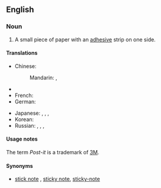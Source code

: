 ==English==
{{wikipedia}}

===Noun===
{{en-noun|head=[[post]]-[[it]] [[note]]}}

# A small piece of paper with an [[adhesive]] strip on one side.

====Translations====
{{trans-top|a small piece of paper with an adhesive strip on one side}}
* Chinese:
*: Mandarin: {{t|cmn|便利貼|sc=Hani}}, {{t|cmn|便利贴|tr=biànlìtiē|sc=Hani}}
* {{trreq|Finnish}}
* French: {{t|fr|post-it|m}} {{qualifier|also capialised "Post-it" as in trademark}}
* German: {{t-|de|Klebezettel|m}}
{{trans-mid}}
* Japanese: {{t|ja|付箋|tr=ふせん, fusen|sc=Jpan}}, {{t|ja|附箋|tr=ふせん, fusen|sc=Jpan}}, {{t|ja|付箋紙|tr=ふせんがみ, fusengami|sc=Jpan}}, {{t|ja|ポストイット|tr=posutoitto|sc=Jpan}}
* Korean: {{t|ko|포스트잇|tr=poseuteuit|sc=Kore}}
* Russian: {{t|ru|стикер|m|tr=stíker|sc=Cyrl}}, {{t|ru|записка|f|tr=zapíska|sc=Cyrl}} {{qualifier|note, memo}}, {{t|ru|пост-ит|m|tr=póst-it|sc=Cyrl}}, {{t|ru|клейкая бумага для заметок|f|tr=kléjkaja bumága dlja zamétok|sc=Cyrl}}
{{trans-bottom}}

====Usage notes====
The term ''Post-it'' is a trademark of [[w:3M|3M]].

====Synonyms====
* {{sense|paper with adhesive strip}} [[stick note]] {{qualifier|informal}}, [[sticky note]], [[sticky-note]]